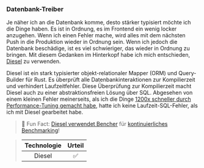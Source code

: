 ### Datenbank-Treiber

Je näher ich an die Datenbank komme, desto stärker typisiert möchte ich die Dinge haben.
Es ist in Ordnung, es im Frontend ein wenig locker anzugehen.
Wenn ich einen Fehler mache, wird alles mit dem nächsten Push in die Produktion wieder in Ordnung sein.
Wenn ich jedoch die Datenbank beschädige, ist es viel schwieriger, das wieder in Ordnung zu bringen.
Mit diesem Gedanken im Hinterkopf habe ich mich entschieden, [Diesel][diesel github] zu verwenden.

Diesel ist ein stark typisierter objekt-relationaler Mapper (ORM) und Query-Builder für Rust.
Es überprüft alle Datenbankinteraktionen zur Kompilierzeit und verhindert Laufzeitfehler.
Diese Überprüfung zur Kompilierzeit macht Diesel auch zu einer abstraktionsfreien Lösung über SQL.
Abgesehen von einem kleinen Fehler meinerseits, als ich die Dinge [1200x schneller durch Performance-Tuning gemacht habe][engineering sqlite],
hatte ich keine Laufzeit-SQL-Fehler, als ich mit Diesel gearbeitet habe.

> 🐰 Fun Fact: [Diesel verwendet Bencher][case study diesel] für [kontinuierliches Benchmarking][continuous benchmarking]!

> | Technologie | Urteil |
> | :---------: | :----: |
> |   Diesel    |   ✅   |

[diesel github]: https://github.com/diesel-rs/diesel
[case study diesel]: /de/learn/case-study/diesel/
[engineering sqlite]: /de/learn/engineering/sqlite-performance-tuning/
[continuous benchmarking]: /de/docs/explanation/continuous-benchmarking/
